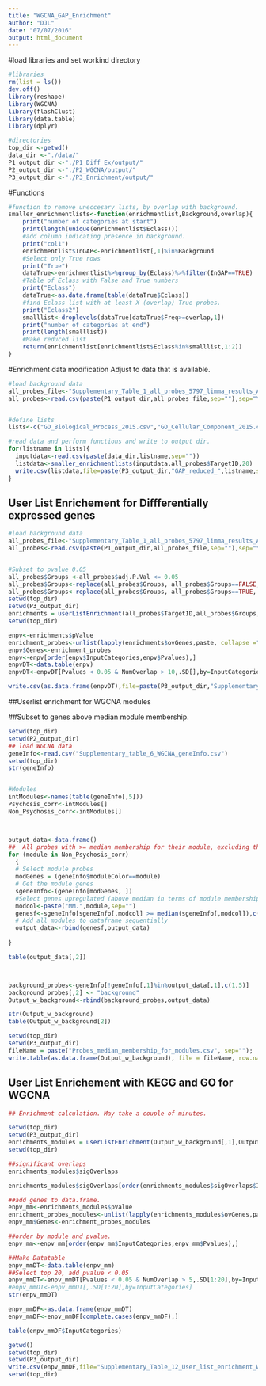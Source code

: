 ```yaml
---
title: "WGCNA_GAP_Enrichment"
author: "DJL"
date: "07/07/2016"
output: html_document
---
```


#load libraries and set workind directory
```r
#libraries
rm(list = ls())
dev.off()
library(reshape)
library(WGCNA)
library(flashClust)
library(data.table)
library(dplyr)

#directories
top_dir <-getwd()
data_dir <-"./data/"
P1_output_dir <-"./P1_Diff_Ex/output/"
P2_output_dir <-"./P2_WGCNA/output/"
P3_output_dir <-"./P3_Enrichment/output/"

```


#Functions
```r

#function to remove uneccesary lists, by overlap with background. 
smaller_enrichmentlists<-function(enrichmentlist,Background,overlap){
    print("number of categories at start")
    print(length(unique(enrichmentlist$Eclass)))
    #add column indicating presence in background.
    print("col1")
    enrichmentlist$InGAP<-enrichmentlist[,1]%in%Background
    #Select only True rows
    print("True")
    dataTrue<-enrichmentlist%>%group_by(Eclass)%>%filter(InGAP==TRUE)
    #Table of Eclass with False and True numbers
    print("Eclass")
    dataTrue<-as.data.frame(table(dataTrue$Eclass))
    #find Eclass list with at least X (overlap) True probes.
    print("Eclass2")
    smalllist<-droplevels(dataTrue[dataTrue$Freq>=overlap,1])
    print("number of categories at end")
    print(length(smalllist))
    #Make reduced list
    return(enrichmentlist[enrichmentlist$Eclass%in%smalllist,1:2])
}

```



#Enrichment data modification Adjust to data that is available. 
```r
#load background data
all_probes_file<-"Supplementary_Table_1_all_probes_5797_limma_results_AgeSexEthnicity_Adj.tsv"
all_probes<-read.csv(paste(P1_output_dir,all_probes_file,sep=""),sep="\t",header=TRUE)


#define lists
lists<-c("GO_Biological_Process_2015.csv","GO_Cellular_Component_2015.csv","GO_Molecular_Function_2015.csv","Kegg2016.csv")

#read data and perform functions and write to output dir.  
for(listname in lists){
  inputdata<-read.csv(paste(data_dir,listname,sep=""))
  listdata<-smaller_enrichmentlists(inputdata,all_probes$TargetID,20)
  write.csv(listdata,file=paste(P3_output_dir,"GAP_reduced_",listname,sep=""),row.names=F)  
}

```

## User List Enrichement for Diffferentially expressed genes
```r
#load background data
all_probes_file<-"Supplementary_Table_1_all_probes_5797_limma_results_AgeSexEthnicity_Adj.tsv"
all_probes<-read.csv(paste(P1_output_dir,all_probes_file,sep=""),sep="\t",header=TRUE)


#Subset to pvalue 0.05
all_probes$Groups <-all_probes$adj.P.Val <= 0.05
all_probes$Groups<-replace(all_probes$Groups, all_probes$Groups==FALSE, "background")
all_probes$Groups<-replace(all_probes$Groups, all_probes$Groups==TRUE, "FDR_Pass")
setwd(top_dir)
setwd(P3_output_dir)
enrichments = userListEnrichment(all_probes$TargetID,all_probes$Groups,fnIn=c("GAP_reduced_GO_Biological_Process_2015.csv","GAP_reduced_GO_Cellular_Component_2015.csv","GAP_reduced_GO_Molecular_Function_2015.csv","GAP_reduced_Kegg2016.csv"),catNmIn=c("GO_BP","GO_CC","GO_MF","KEGG_2016"))
setwd(top_dir)

enpv<-enrichments$pValue
enrichment_probes<-unlist(lapply(enrichments$ovGenes,paste, collapse =";"))
enpv$Genes<-enrichment_probes
enpv<-enpv[order(enpv$InputCategories,enpv$Pvalues),]
enpvDT<-data.table(enpv)
enpvDT<-enpvDT[Pvalues < 0.05 & NumOverlap > 10,.SD[],by=InputCategories]

write.csv(as.data.frame(enpvDT),file=paste(P3_output_dir,"Supplementary_Table_9_User_list_enrichment_diff_expression_results.csv",sep=""),row.names=F)

```

##Userlist enrichment for WGCNA modules

##Subset to genes above median module membership.
```r
setwd(top_dir)
setwd(P2_output_dir)
## load WGCNA data
geneInfo<-read.csv("Supplementary_table_6_WGCNA_geneInfo.csv")
setwd(top_dir)
str(geneInfo)


#Modules
intModules<-names(table(geneInfo[,5]))
Psychosis_corr<-intModules[]
Non_Psychosis_corr<-intModules[]



output_data<-data.frame()
##  All probes with >= median membership for their module, excluding the above and excluding psychosis.
for (module in Non_Psychosis_corr)
  {
  # Select module probes
  modGenes = (geneInfo$moduleColor==module)
  # Get the module genes
  sgeneInfo<-(geneInfo[modGenes, ])
  #Select genes upregulated (above median in terms of module membership)
  modcol<-paste("MM.",module,sep="")
  genesf<-sgeneInfo[sgeneInfo[,modcol] >= median(sgeneInfo[,modcol]),c(1,5)]
  # Add all modules to dataframe sequentially
  output_data<-rbind(genesf,output_data)
  
}

table(output_data[,2])



background_probes<-geneInfo[!geneInfo[,1]%in%output_data[,1],c(1,5)]
background_probes[,2] <- "background"
Output_w_background<-rbind(background_probes,output_data)

str(Output_w_background)
table(Output_w_background[2])

setwd(top_dir)
setwd(P3_output_dir)
fileName = paste("Probes_median_membership_for_modules.csv", sep="");
write.table(as.data.frame(Output_w_background), file = fileName, row.names = FALSE, col.names = T,quote=FALSE,sep=",")


```




## User List Enrichement with KEGG and GO for WGCNA

```r


## Enrichment calculation. May take a couple of minutes. 

setwd(top_dir)
setwd(P3_output_dir)
enrichments_modules = userListEnrichment(Output_w_background[,1],Output_w_background[,2],fnIn=c("GAP_reduced_GO_Biological_Process_2015.csv","GAP_reduced_GO_Cellular_Component_2015.csv","GAP_reduced_GO_Molecular_Function_2015.csv","GAP_reduced_Kegg2016.csv"),catNmIn=c("GO_BP","GO_CC","GO_MF","KEGG_2016"))
setwd(top_dir)

##significant overlaps
enrichments_modules$sigOverlaps

enrichments_modules$sigOverlaps[order(enrichments_modules$sigOverlaps$InputCategories),]

##add genes to data.frame.
enpv_mm<-enrichments_modules$pValue
enrichment_probes_modules<-unlist(lapply(enrichments_modules$ovGenes,paste, collapse =";"))
enpv_mm$Genes<-enrichment_probes_modules

##order by module and pvalue.
enpv_mm<-enpv_mm[order(enpv_mm$InputCategories,enpv_mm$Pvalues),]

##Make Datatable
enpv_mmDT<-data.table(enpv_mm)
##Select top 20, add pvalue < 0.05
enpv_mmDT<-enpv_mmDT[Pvalues < 0.05 & NumOverlap > 5,.SD[1:20],by=InputCategories]
#enpv_mmDT<-enpv_mmDT[,.SD[1:20],by=InputCategories]
str(enpv_mmDT)

enpv_mmDF<-as.data.frame(enpv_mmDT)
enpv_mmDF<-enpv_mmDF[complete.cases(enpv_mmDF),]

table(enpv_mmDF$InputCategories)

getwd()
setwd(top_dir)
setwd(P3_output_dir)
write.csv(enpv_mmDF,file="Supplementary_Table_12_User_list_enrichment_WGCNA_results.csv",row.names=F)
setwd(top_dir)
```

